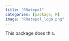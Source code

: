 ```yaml
---
title: "RRatepol"
categories: [package, R]
image: "RRatepol_logo.png"
---
```


This package does this. 
